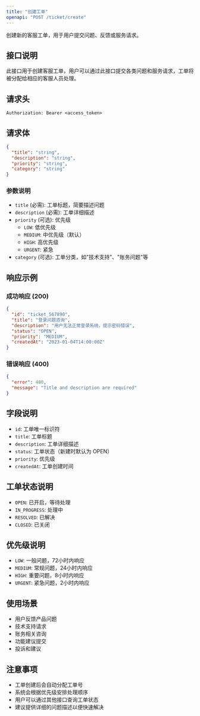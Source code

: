 ```yaml
---
title: "创建工单"
openapi: "POST /ticket/create"
---
```


创建新的客服工单，用于用户提交问题、反馈或服务请求。

## 接口说明

此接口用于创建客服工单，用户可以通过此接口提交各类问题和服务请求，工单将被分配给相应的客服人员处理。

## 请求头

```
Authorization: Bearer <access_token>
```

## 请求体

```json
{
  "title": "string",
  "description": "string",
  "priority": "string",
  "category": "string"
}
```

### 参数说明

- `title` (必需): 工单标题，简要描述问题
- `description` (必需): 工单详细描述
- `priority` (可选): 优先级
  - `LOW`: 低优先级
  - `MEDIUM`: 中优先级（默认）
  - `HIGH`: 高优先级
  - `URGENT`: 紧急
- `category` (可选): 工单分类，如"技术支持"、"账务问题"等

## 响应示例

### 成功响应 (200)

```json
{
  "id": "ticket_567890",
  "title": "登录问题咨询",
  "description": "用户无法正常登录系统，提示密码错误",
  "status": "OPEN",
  "priority": "MEDIUM",
  "createdAt": "2023-01-04T14:00:00Z"
}
```

### 错误响应 (400)

```json
{
  "error": 400,
  "message": "Title and description are required"
}
```

## 字段说明

- `id`: 工单唯一标识符
- `title`: 工单标题
- `description`: 工单详细描述
- `status`: 工单状态（新建时默认为 OPEN）
- `priority`: 优先级
- `createdAt`: 工单创建时间

## 工单状态说明

- `OPEN`: 已开启，等待处理
- `IN_PROGRESS`: 处理中
- `RESOLVED`: 已解决
- `CLOSED`: 已关闭

## 优先级说明

- `LOW`: 一般问题，72小时内响应
- `MEDIUM`: 常规问题，24小时内响应
- `HIGH`: 重要问题，8小时内响应
- `URGENT`: 紧急问题，2小时内响应

## 使用场景

- 用户反馈产品问题
- 技术支持请求
- 账务相关咨询
- 功能建议提交
- 投诉和建议

## 注意事项

- 工单创建后会自动分配工单号
- 系统会根据优先级安排处理顺序
- 用户可以通过其他接口查询工单状态
- 建议提供详细的问题描述以便快速解决